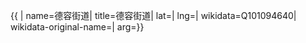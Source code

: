 {{ {{{1|PRC admin/showdata}}}|
name=德容街道|
title=德容街道|
lat=|
lng=|
wikidata=Q101094640|
wikidata-original-name=|
arg={{{arg|}}}}}
